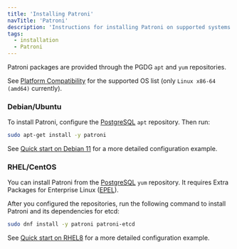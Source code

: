 ```yaml
---
title: 'Installing Patroni'
navTitle: 'Patroni'
description: 'Instructions for installing Patroni on supported systems'
tags:
  - installation
  - Patroni
---
```


Patroni packages are provided through the PGDG `apt` and `yum` repositories.

See [Platform Compatibility](https://www.enterprisedb.com/resources/platform-compatibility#epas) for the supported OS list (only `Linux x86-64 (amd64)` currently).

### Debian/Ubuntu

To install Patroni, configure the [PostgreSQL](https://www.postgresql.org/download/linux/debian/) `apt` repository. Then run:

```bash
sudo apt-get install -y patroni
```

See [Quick start on Debian 11](debian11_quick_start/#4-patroni) for a more detailed configuration example.

### RHEL/CentOS

You can install Patroni from the [PostgreSQL](https://yum.postgresql.org/) `yum` repository. It requires Extra Packages for Enterprise Linux ([EPEL](https://fedoraproject.org/wiki/EPEL)).

After you configured the repositories, run the following command to install Patroni and its dependencies for etcd:

```bash
sudo dnf install -y patroni patroni-etcd
```

See [Quick start on RHEL8](rhel8_quick_start/#4-patroni) for a more detailed configuration example.
